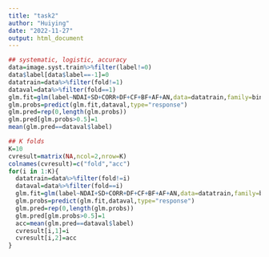 ```yaml
---
title: "task2"
author: "Huiying"
date: "2022-11-27"
output: html_document
---
```


```r
## systematic, logistic, accuracy
data=image.syst.train%>%filter(label!=0)
data$label[data$label==-1]=0
datatrain=data%>%filter(fold!=1)
dataval=data%>%filter(fold==1)
glm.fit=glm(label~NDAI+SD+CORR+DF+CF+BF+AF+AN,data=datatrain,family=binomial)
glm.probs=predict(glm.fit,dataval,type="response")
glm.pred=rep(0,length(glm.probs))
glm.pred[glm.probs>0.5]=1
mean(glm.pred==dataval$label)
```

```r
## K folds
K=10
cvresult=matrix(NA,ncol=2,nrow=K)
colnames(cvresult)=c("fold","acc")
for(i in 1:K){
  datatrain=data%>%filter(fold!=i)
  dataval=data%>%filter(fold==i)
  glm.fit=glm(label~NDAI+SD+CORR+DF+CF+BF+AF+AN,data=datatrain,family=binomial)
  glm.probs=predict(glm.fit,dataval,type="response")
  glm.pred=rep(0,length(glm.probs))
  glm.pred[glm.probs>0.5]=1
  acc=mean(glm.pred==dataval$label)
  cvresult[i,1]=i
  cvresult[i,2]=acc
}
```

